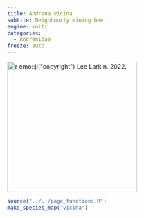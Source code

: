 ```yaml
---
title: Andrena vicina
subtite: Neighbourly mining bee
engine: knitr
categories:
  - Andrenidae
freeze: auto
---
```

[![`r emo::ji("copyright")` Lee Larkin. 2022.](https://inaturalist-open-data.s3.amazonaws.com/photos/204885720/large.jpeg){height=300}](https://inaturalist.ca/observations/121097182)

```r
source("../../page_functions.R")
make_species_map("vicina")
```
